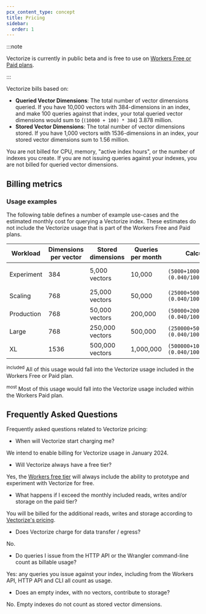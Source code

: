```yaml
---
pcx_content_type: concept
title: Pricing
sidebar:
  order: 1
---
```



:::note

Vectorize is currently in public beta and is free to use on [Workers Free or Paid plans](/workers/platform/pricing/#workers).

:::

Vectorize bills based on:

- **Queried Vector Dimensions**: The total number of vector dimensions queried. If you have 10,000 vectors with 384-dimensions in an index, and make 100 queries against that index, your total queried vector dimensions would sum to (`(10000 + 100) * 384`) 3.878 million.
- **Stored Vector Dimensions**: The total number of vector dimensions stored. If you have 1,000 vectors with 1536-dimensions in an index, your stored vector dimensions sum to 1.56 million.

You are not billed for CPU, memory, "active index hours", or the number of indexes you create. If you are not issuing queries against your indexes, you are not billed for queried vector dimensions.

## Billing metrics

<Render file="vectorize-pricing" product="workers" />

### Usage examples

The following table defines a number of example use-cases and the estimated monthly cost for querying a Vectorize index. These estimates do not include the Vectorize usage that is part of the Workers Free and Paid plans.

| Workload   | Dimensions per vector | Stored dimensions | Queries per month | Calculation                             | Estimated total                |
| ---------- | --------------------- | ----------------- | ----------------- | --------------------------------------- | ------------------------------ |
| Experiment | 384                   | 5,000 vectors     | 10,000            | `(5000+10000)*384*(0.040/1000000)`      | $0.24 / mo <sup>included</sup> |
| Scaling    | 768                   | 25,000 vectors    | 50,000            | `(25000+50000)*768*(0.040/1000000)`     | $2.31 / mo <sup>partial</sup>  |
| Production | 768                   | 50,000 vectors    | 200,000           | `(50000+200000)*768*(0.040/1000000)`    | $7.68 / mo                     |
| Large      | 768                   | 250,000 vectors   | 500,000           | `(250000+500000)*768*(0.040/1000000)`   | $23.04 / mo                    |
| XL         | 1536                  | 500,000 vectors   | 1,000,000         | `(500000+1000000)*1536*(0.040/1000000)` | $92.16 / mo                    |

<sup>included</sup> All of this usage would fall into the Vectorize usage
included in the Workers Free or Paid plan.

<sup>most</sup> Most of this usage would fall into the Vectorize usage included
within the Workers Paid plan.

## Frequently Asked Questions

Frequently asked questions related to Vectorize pricing:

- When will Vectorize start charging me?

We intend to enable billing for Vectorize usage in January 2024.

- Will Vectorize always have a free tier?

Yes, the [Workers free tier](/workers/platform/pricing/#workers) will always include the ability to prototype and experiment with Vectorize for free.

- What happens if I exceed the monthly included reads, writes and/or storage on the paid tier?

You will be billed for the additional reads, writes and storage according to [Vectorize's pricing](#billing-metrics).

- Does Vectorize charge for data transfer / egress?

No.

- Do queries I issue from the HTTP API or the Wrangler command-line count as billable usage?

Yes: any queries you issue against your index, including from the Workers API, HTTP API and CLI all count as usage.

- Does an empty index, with no vectors, contribute to storage?

No. Empty indexes do not count as stored vector dimensions.
